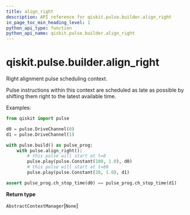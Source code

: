 ```yaml
---
title: align_right
description: API reference for qiskit.pulse.builder.align_right
in_page_toc_min_heading_level: 1
python_api_type: function
python_api_name: qiskit.pulse.builder.align_right
---
```


<span id="qiskit-pulse-builder-align-right" />

# qiskit.pulse.builder.align\_right

<Function id="qiskit.pulse.builder.align_right" name="align_right" isDedicatedPage={true} github="https://github.com/qiskit/qiskit/tree/stable/0.16/qiskit/pulse/builder.py" signature="align_right()">
  Right alignment pulse scheduling context.

  Pulse instructions within this context are scheduled as late as possible by shifting them right to the latest available time.

  Examples:

  ```python
  from qiskit import pulse

  d0 = pulse.DriveChannel(0)
  d1 = pulse.DriveChannel(1)

  with pulse.build() as pulse_prog:
      with pulse.align_right():
          # this pulse will start at t=0
          pulse.play(pulse.Constant(100, 1.0), d0)
          # this pulse will start at t=80
          pulse.play(pulse.Constant(20, 1.0), d1)

  assert pulse_prog.ch_stop_time(d0) == pulse_prog.ch_stop_time(d1)
  ```

  **Return type**

  `AbstractContextManager`\[`None`]
</Function>

